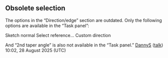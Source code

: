 == Obsolete selection ==

The options in the “Direction/edge” section are outdated.
Only the following options are available in the “Task panel”:

Sketch normal
Select reference...
Custom direction

And “2nd taper angle” is also not available in the “Task panel.” [[User:DannyS|DannyS]] ([[User talk:DannyS|talk]]) 10:02, 28 August 2025 (UTC)